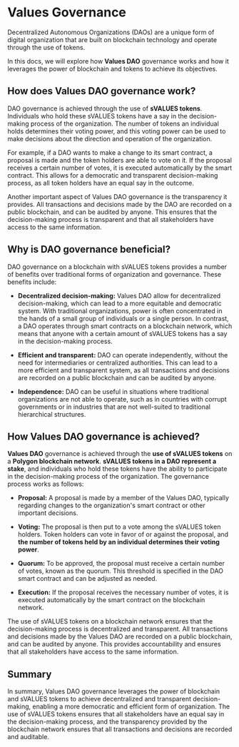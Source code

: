 # Values Governance

Decentralized Autonomous Organizations (DAOs) are a unique form of digital organization that are built on blockchain technology and operate through the use of tokens.

In this docs, we will explore how **Values DAO** governance works and how it leverages the power of blockchain and tokens to achieve its objectives.

## How does Values DAO governance work?

DAO governance is achieved through the use of **sVALUES tokens**.
Individuals who hold these sVALUES tokens have a say in the decision-making process of the organization.
The number of tokens an individual holds determines their voting power, and this voting power can be used to make decisions about the direction and operation of the organization.

For example, if a DAO wants to make a change to its smart contract, a proposal is made and the token holders are able to vote on it.
If the proposal receives a certain number of votes, it is executed automatically by the smart contract.
This allows for a democratic and transparent decision-making process, as all token holders have an equal say in the outcome.

Another important aspect of Values DAO governance is the transparency it provides.
All transactions and decisions made by the DAO are recorded on a public blockchain, and can be audited by anyone.
This ensures that the decision-making process is transparent and that all stakeholders have access to the same information.

## Why is DAO governance beneficial?

DAO governance on a blockchain with sVALUES tokens provides a number of benefits over traditional forms of organization and governance.
These benefits include:

- **Decentralized decision-making:** Values DAO allow for decentralized decision-making, which can lead to a more equitable and democratic system.
  With traditional organizations, power is often concentrated in the hands of a small group of individuals or a single person.
  In contrast, a DAO operates through smart contracts on a blockchain network, which means that anyone with a certain amount of sVALUES tokens has a say in the decision-making process.

- **Efficient and transparent:** DAO can operate independently, without the need for intermediaries or centralized authorities.
  This can lead to a more efficient and transparent system, as all transactions and decisions are recorded on a public blockchain and can be audited by anyone.

- **Independence:** DAO can be useful in situations where traditional organizations are not able to operate, such as in countries with corrupt governments or in industries that are not well-suited to traditional hierarchical structures.

## How Values DAO governance is achieved?

**Values DAO** governance is achieved through the **use of sVALUES tokens** on a **Polygon blockchain network**.
**sVALUES tokens in a DAO represent a stake**, and individuals who hold these tokens have the ability to participate in the decision-making process of the organization.
The governance process works as follows:

- **Proposal:** A proposal is made by a member of the Values DAO, typically regarding changes to the organization's smart contract or other important decisions.

- **Voting:** The proposal is then put to a vote among the sVALUES token holders. Token holders can vote in favor of or against the proposal, and **the number of tokens held by an individual determines their voting power**.

- **Quorum:** To be approved, the proposal must receive a certain number of votes, known as the quorum. This threshold is specified in the DAO smart contract and can be adjusted as needed.

- **Execution:** If the proposal receives the necessary number of votes, it is executed automatically by the smart contract on the blockchain network.

The use of sVALUES tokens on a blockchain network ensures that the decision-making process is decentralized and transparent.
All transactions and decisions made by the Values DAO are recorded on a public blockchain, and can be audited by anyone.
This provides accountability and ensures that all stakeholders have access to the same information.

## Summary

In summary, Values DAO governance leverages the power of blockchain and sVALUES tokens to achieve decentralized and transparent decision-making, enabling a more democratic and efficient form of organization.
The use of sVALUES tokens ensures that all stakeholders have an equal say in the decision-making process, and the transparency provided by the blockchain network ensures that all transactions and decisions are recorded and auditable.
